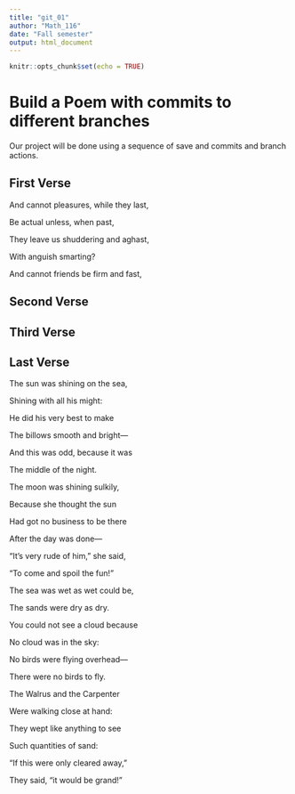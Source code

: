 ---
title: "git_01"
author: "Math_116"
date: "Fall semester"
output: html_document
---

```{r setup, include=FALSE}
knitr::opts_chunk$set(echo = TRUE)
```
# Build a Poem with commits to different branches
Our project will be done using a sequence of save and commits and branch actions.
<!-- Do not modify or change any text in "!--" bracketed areas such as this --- these are instructions to
you, if you change any of this the git program will notice it and compromise your git merging strategy !-->

## First Verse 
<!--Put the first five lines of a poem by Lewis Carrol in this section!-->  
And cannot pleasures, while they last,

Be actual unless, when past,

They leave us shuddering and aghast,

With anguish smarting?

And cannot friends be firm and fast,  
  
## Second Verse
<!--Put the first five lines of a poem by Robert Frost here!-->

## Third Verse
<!--Put the first two verses of The Walrus and the Carpenter here!-->

## Last Verse
<!--Put a short poem of your choice 8-20 lines,here!--> 

The sun was shining on the sea,  

   Shining with all his might:  
   
He did his very best to make  

   The billows smooth and bright—  
   
And this was odd, because it was  

   The middle of the night.  
   

The moon was shining sulkily,  

   Because she thought the sun  
   
Had got no business to be there  
  
   After the day was done—  
   
"It's very rude of him," she said,  

   "To come and spoil the fun!"  
   

The sea was wet as wet could be,  
  
   The sands were dry as dry.  
   
You could not see a cloud because  

   No cloud was in the sky:  
   
No birds were flying overhead—  

   There were no birds to fly.  
   

The Walrus and the Carpenter  

   Were walking close at hand:  
   
They wept like anything to see  

   Such quantities of sand:  
   
"If this were only cleared away,"  
  
   They said, "it would be grand!"  
